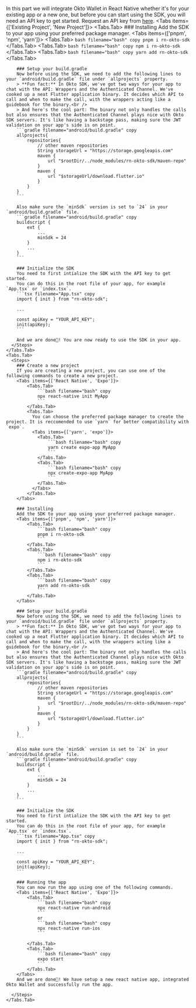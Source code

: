 
In this part we will integrate Okto Wallet in React Native whether it's for your existing app or a new one, but before you can start using the SDK, you will need an API key to get started. 
<Callout type='info' emoji="🔑">
    Request an API key from [here](https://form.typeform.com/to/ddXZYQtS).
</Callout>
<Tabs items={['Existing Project', 'New Project']}>
    <Tabs.Tab>
      <Steps>
        ### Installing
        Add the SDK to your app using your preferred package manager.
        <Tabs items={['pnpm', 'npm', 'yarn']}>
            <Tabs.Tab>
                ```bash filename="bash" copy
                pnpm i rn-okto-sdk
                ```
            </Tabs.Tab>
            <Tabs.Tab>
                ```bash filename="bash" copy
                npm i rn-okto-sdk
                ```
            </Tabs.Tab>
            <Tabs.Tab>
                ```bash filename="bash" copy
                yarn add rn-okto-sdk
                ```
            </Tabs.Tab>
        </Tabs>

        ### Setup your build.gradle
        Now before using the SDK, we need to add the following lines to your `android/build.gradle` file under `allprojects` property.
        > **Fun fact:** In Okto SDK, we've got two ways for your app to chat with the API: Wrappers and the Authenticated Channel. We've cooked up a neat Flutter application binary. It decides which API to call and when to make the call, with the wrappers acting like a guidebook for the binary.<br />
        > And here's the cool part: The binary not only handles the calls but also ensures that the Authenticated Channel plays nice with Okto SDK servers. It's like having a backstage pass, making sure the JWT validation on your app's side is on point.
        ```gradle filename="android/build.gradle" copy
        allprojects{
            repositories{
                // other maven repositories
                String storageUrl = "https://storage.googleapis.com"
                maven {
                    url "$rootDir/../node_modules/rn-okto-sdk/maven-repo"
                }
                maven {
                    url "$storageUrl/download.flutter.io"
                }
            }
        }
        ```

        Also make sure the `minSdk` version is set to `24` in your `android/build.gradle` file.
        ```gradle filename="android/build.gradle" copy
        buildscript {
            ext {
                ...
                minSdk = 24
            }
            ...
        }
        ```

        ### Initialize the SDK
        You need to first intialize the SDK with the API key to get started. 
        You can do this in the root file of your app, for example `App.tsx` or `index.tsx`.
        ```tsx filename="App.tsx" copy
        import { init } from "rn-okto-sdk";

        ...

        const apiKey = "YOUR_API_KEY";
        init(apiKey);
        ```

        And we are done🎉! You are now ready to use the SDK in your app.
      </Steps>
    </Tabs.Tab>
    <Tabs.Tab>
      <Steps>
        ### Create a new project
        If you are creating a new project, you can use one of the following commands to create a new project.
        <Tabs items={['React Native', 'Expo']}>
            <Tabs.Tab>
                ```bash filename="bash" copy
                npx react-native init MyApp
                ```
            </Tabs.Tab>
            <Tabs.Tab>
              You can choose the preferred package manager to create the project. It is reccomended to use `yarn` for better compatibility with `expo`.
              <Tabs items={['yarn', 'expo']}>
                <Tabs.Tab>
                    ```bash filename="bash" copy
                    yarn create expo-app MyApp
                    ```
                </Tabs.Tab>
                <Tabs.Tab>
                    ```bash filename="bash" copy
                    npx create-expo-app MyApp
                    ```
                </Tabs.Tab>
              </Tabs>
            </Tabs.Tab>
        </Tabs>

        ### Installing
        Add the SDK to your app using your preferred package manager.
        <Tabs items={['pnpm', 'npm', 'yarn']}>
            <Tabs.Tab>
                ```bash filename="bash" copy
                pnpm i rn-okto-sdk
                ```
            </Tabs.Tab>
            <Tabs.Tab>
                ```bash filename="bash" copy
                npm i rn-okto-sdk
                ```
            </Tabs.Tab>
            <Tabs.Tab>
                ```bash filename="bash" copy
                yarn add rn-okto-sdk
                ```
            </Tabs.Tab>
        </Tabs>

        ### Setup your build.gradle
        Now before using the SDK, we need to add the following lines to your `android/build.gradle` file under `allprojects` property.
        > **Fun fact:** In Okto SDK, we've got two ways for your app to chat with the API: Wrappers and the Authenticated Channel. We've cooked up a neat Flutter application binary. It decides which API to call and when to make the call, with the wrappers acting like a guidebook for the binary.<br />
        > And here's the cool part: The binary not only handles the calls but also ensures that the Authenticated Channel plays nice with Okto SDK servers. It's like having a backstage pass, making sure the JWT validation on your app's side is on point.
        ```gradle filename="android/build.gradle" copy
        allprojects{
            repositories{
                // other maven repositories
                String storageUrl = "https://storage.googleapis.com"
                maven {
                    url "$rootDir/../node_modules/rn-okto-sdk/maven-repo"
                }
                maven {
                    url "$storageUrl/download.flutter.io"
                }
            }
        }
        ```

        Also make sure the `minSdk` version is set to `24` in your `android/build.gradle` file.
        ```gradle filename="android/build.gradle" copy
        buildscript {
            ext {
                ...
                minSdk = 24
            }
            ...
        }
        ```

        ### Initialize the SDK
        You need to first intialize the SDK with the API key to get started. 
        You can do this in the root file of your app, for example `App.tsx` or `index.tsx`.
        ```tsx filename="App.tsx" copy
        import { init } from "rn-okto-sdk";

        ...

        const apiKey = "YOUR_API_KEY";
        init(apiKey);
        ```

        ### Running the app
        You can now run the app using one of the following commands.
        <Tabs items={['React Native', 'Expo']}>
            <Tabs.Tab>
                ```bash filename="bash" copy
                npx react-native run-android
                ```
                or
                ```bash filename="bash" copy
                npx react-native run-ios
                ```

            </Tabs.Tab>
            <Tabs.Tab>
                ```bash filename="bash" copy
                expo start
                ```
            </Tabs.Tab>
        </Tabs>
        And we are done🎉! We have setup a new react native app, integrated Okto Wallet and successfully run the app.
        
      </Steps>
    </Tabs.Tab>
</Tabs>


